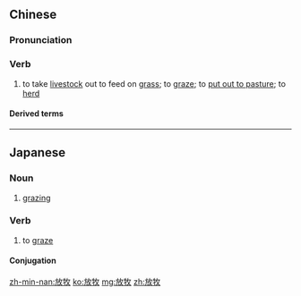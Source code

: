 ==Chinese==
{{zh-forms}}

===Pronunciation===
{{zh-pron
|m=fàngmù
|c=fong3 muk6
|mn=pàng-bo̍k
|cat=v
}}

===Verb===
{{zh-verb}}

# to take [[livestock]] out to feed on [[grass]]; to [[graze]]; to [[put out to pasture]]; to [[herd]]

====Derived terms====
{{zh-der|過度放牧}}

----

==Japanese==
{{ja-kanjitab|ほう|ぼく|yomi=o}}

===Noun===
{{ja-noun|ほうぼく}}

# [[grazing]]

===Verb===
{{ja-verb-suru|ほうぼく}}

# to [[graze]]

====Conjugation====
{{ja-suru|ほうぼく}}

[[zh-min-nan:放牧]]
[[ko:放牧]]
[[mg:放牧]]
[[zh:放牧]]